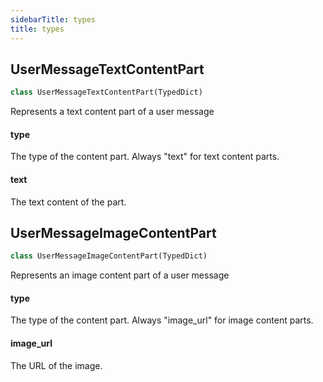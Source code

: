 ```yaml
---
sidebarTitle: types
title: types
---
```


## UserMessageTextContentPart

```python
class UserMessageTextContentPart(TypedDict)
```

Represents a text content part of a user message

#### type

The type of the content part. Always "text" for text content parts.

#### text

The text content of the part.

## UserMessageImageContentPart

```python
class UserMessageImageContentPart(TypedDict)
```

Represents an image content part of a user message

#### type

The type of the content part. Always "image_url" for image content parts.

#### image\_url

The URL of the image.

